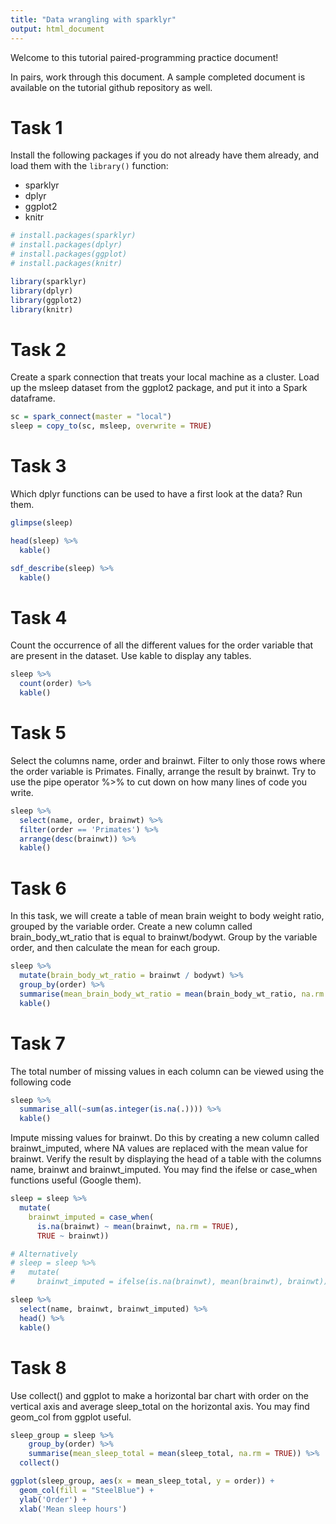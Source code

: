 ---
title: "Data wrangling with sparklyr"
output: html_document
---

Welcome to this tutorial paired-programming practice document! 

In pairs, work through this document. A sample completed document is available on the tutorial github repository as well.


# Task 1 

Install the following packages if you do not already have them already, and load them with the `library()` function: 

* sparklyr 
* dplyr 
* ggplot2
* knitr 

```{r warning=FALSE, message=FALSE}
# install.packages(sparklyr)
# install.packages(dplyr)
# install.packages(ggplot)
# install.packages(knitr)

library(sparklyr)
library(dplyr)
library(ggplot2)
library(knitr)
```


# Task 2

Create a spark connection that treats your local machine as a cluster. Load up the msleep dataset from the ggplot2 package, and put it into a Spark dataframe.

```{r}
sc = spark_connect(master = "local")
sleep = copy_to(sc, msleep, overwrite = TRUE)
```


# Task 3

Which dplyr functions can be used to have a first look at the data? Run them.

```{r}
glimpse(sleep) 

head(sleep) %>%
  kable()

sdf_describe(sleep) %>%
  kable()
```


# Task 4

Count the occurrence of all the different values for the order variable that are
present in the dataset. Use kable to display any tables.

```{r}
sleep %>% 
  count(order) %>%
  kable()
```

# Task 5

Select the columns name, order and brainwt. Filter to only those rows where
the order variable is Primates. Finally, arrange the result by brainwt. 
Try to use the pipe operator %>% to cut down on how many lines of code you write.

```{r}
sleep %>% 
  select(name, order, brainwt) %>%
  filter(order == 'Primates') %>%
  arrange(desc(brainwt)) %>%
  kable()
```


# Task 6

In this task, we will create a table of mean brain weight to body weight ratio,
grouped by the variable order.
Create a new column called brain_body_wt_ratio that is equal to brainwt/bodywt.
Group by the variable order, and then calculate the mean for each group.

```{r}
sleep %>% 
  mutate(brain_body_wt_ratio = brainwt / bodywt) %>%
  group_by(order) %>%
  summarise(mean_brain_body_wt_ratio = mean(brain_body_wt_ratio, na.rm = TRUE)) %>%
  kable()
```


# Task 7

The total number of missing values in each column can be viewed using the following code

```{r warning = FALSE}
sleep %>%
  summarise_all(~sum(as.integer(is.na(.)))) %>%
  kable()
```

Impute missing values for brainwt. Do this by creating a new column called
brainwt_imputed, where NA values are replaced with the mean value for brainwt.
Verify the result by displaying the head of a table with the columns name, 
brainwt and brainwt_imputed. You may find the ifelse or case_when functions
useful (Google them).

```{r}
sleep = sleep %>%
  mutate(
    brainwt_imputed = case_when(
      is.na(brainwt) ~ mean(brainwt, na.rm = TRUE),
      TRUE ~ brainwt)) 

# Alternatively
# sleep = sleep %>%
#   mutate(
#     brainwt_imputed = ifelse(is.na(brainwt), mean(brainwt), brainwt))

sleep %>% 
  select(name, brainwt, brainwt_imputed) %>%
  head() %>%
  kable()
```


# Task 8

Use collect() and ggplot to make a horizontal bar chart with order on the vertical axis and average sleep_total on the horizontal axis. 
You may find geom_col from ggplot useful.

```{r}
sleep_group = sleep %>%
	group_by(order) %>%
	summarise(mean_sleep_total = mean(sleep_total, na.rm = TRUE)) %>%
  collect()

ggplot(sleep_group, aes(x = mean_sleep_total, y = order)) + 
  geom_col(fill = "SteelBlue") + 
  ylab('Order') +
  xlab('Mean sleep hours')
```

